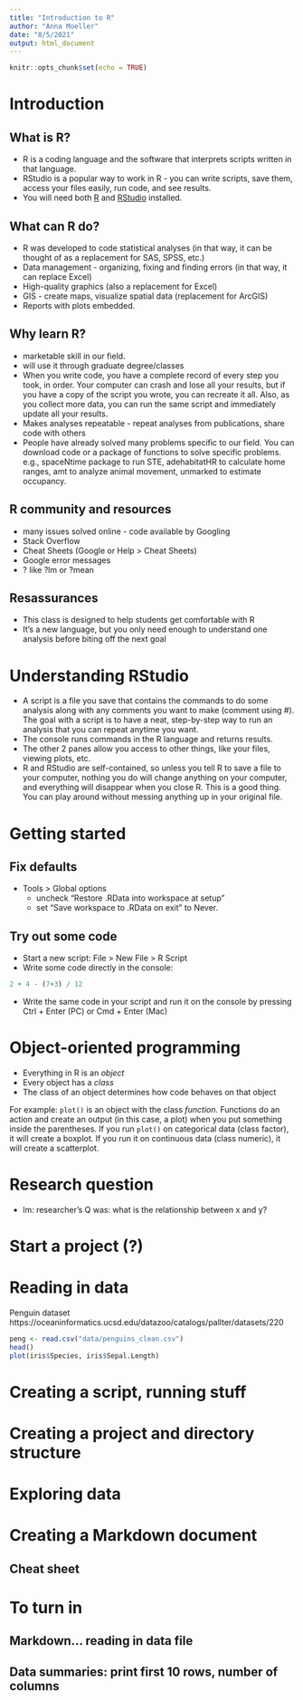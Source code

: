 ```yaml
---
title: "Introduction to R"
author: "Anna Moeller"
date: "8/5/2021"
output: html_document
---
```


```r
knitr::opts_chunk$set(echo = TRUE)
```

# Introduction 

## What is R? 
- R is a coding language and the software that interprets scripts written in that language. 
- RStudio is a popular way to work in R - you can write scripts, save them, access your files easily, run code, and see results. 
- You will need both [R](https://cran.r-project.org/bin/windows/base/) and [RStudio](https://www.rstudio.com/products/rstudio/download/) installed.

## What can R do? 
- R was developed to code statistical analyses (in that way, it can be thought of as a replacement for SAS, SPSS, etc.)
- Data management - organizing, fixing and finding errors (in that way, it can replace Excel)
- High-quality graphics (also a replacement for Excel)
- GIS - create maps, visualize spatial data (replacement for ArcGIS)
- Reports with plots embedded. 

## Why learn R? 
- marketable skill in our field. 
- will use it through graduate degree/classes 
- When you write code, you have a complete record of every step you took, in order. Your computer can crash and lose all your results, but if you have a copy of the script you wrote, you can recreate it all. Also, as you collect more data, you can run the same script and immediately update all your results. 
- Makes analyses repeatable - repeat analyses from publications, share code with others
- People have already solved many problems specific to our field. You can download code or a package of functions to solve specific problems. e.g., spaceNtime package to run STE, adehabitatHR to calculate home ranges, amt to analyze animal movement, unmarked to estimate occupancy. 

## R community and resources
- many issues solved online - code available by Googling
- Stack Overflow 
- Cheat Sheets (Google or Help > Cheat Sheets)
- Google error messages 
- ?<function-name> like ?lm or ?mean

## Resassurances
- This class is designed to help students get comfortable with R
- It's a new language, but you only need enough to understand one analysis before biting off the next goal
 
# Understanding RStudio
- A script is a file you save that contains the commands to do some analysis along with any comments you want to make (comment using #). The goal with a script is to have a neat, step-by-step way to run an analysis that you can repeat anytime you want. 
- The console runs commands in the R language and returns results. 
- The other 2 panes allow you access to other things, like your files, viewing plots, etc. 
- R and RStudio are self-contained, so unless you tell R to save a file to your computer, nothing you do will change anything on your computer, and everything will disappear when you close R. This is a good thing. You can play around without messing anything up in your original file. 

# Getting started
## Fix defaults 
- Tools > Global options
   - uncheck "Restore .RData into workspace at setup" 
   - set "Save workspace to .RData on exit" to Never. 

## Try out some code 
- Start a new script: File > New File > R Script
- Write some code directly in the console:
```r
2 + 4 - (7+3) / 12
```
- Write the same code in your script and run it on the console by pressing Ctrl + Enter (PC) or Cmd + Enter (Mac)

# Object-oriented programming
- Everything in R is an *object*
- Every object has a *class* 
- The class of an object determines how code behaves on that object 

For example: `plot()` is an object with the class *function*. Functions do an action and create an output (in this case, a plot) when you put something inside the parentheses. If you run `plot()` on categorical data (class factor), it will create a boxplot. If you run it on continuous data (class numeric), it will create a scatterplot. 


# Research question
 - lm: researcher's Q was: what is the relationship between x and y?

# Start a project (?) 

# Reading in data

Penguin dataset https://oceaninformatics.ucsd.edu/datazoo/catalogs/pallter/datasets/220

```r
peng <- read.csv("data/penguins_clean.csv")
head()
plot(iris$Species, iris$Sepal.Length)
```




# Creating a script, running stuff 



# Creating a project and directory structure

# Exploring data 

# Creating a Markdown document 
## Cheat sheet 

# To turn in 
## Markdown... reading in data file
## Data summaries: print first 10 rows, number of columns 